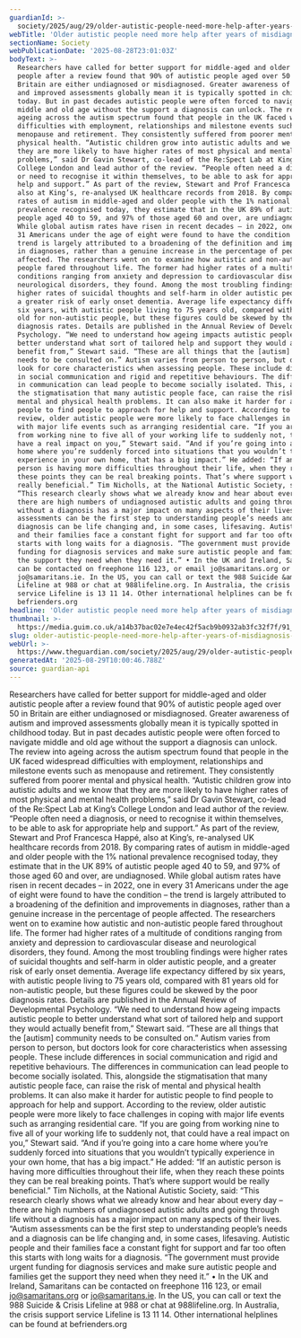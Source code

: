 ```yaml
---
guardianId: >-
  society/2025/aug/29/older-autistic-people-need-more-help-after-years-of-misdiagnosis-review-finds
webTitle: 'Older autistic people need more help after years of misdiagnosis, review finds'
sectionName: Society
webPublicationDate: '2025-08-28T23:01:03Z'
bodyText: >-
  Researchers have called for better support for middle-aged and older autistic
  people after a review found that 90% of autistic people aged over 50 in
  Britain are either undiagnosed or misdiagnosed. Greater awareness of autism
  and improved assessments globally mean it is typically spotted in childhood
  today. But in past decades autistic people were often forced to navigate
  middle and old age without the support a diagnosis can unlock. The review into
  ageing across the autism spectrum found that people in the UK faced widespread
  difficulties with employment, relationships and milestone events such as
  menopause and retirement. They consistently suffered from poorer mental and
  physical health. “Autistic children grow into autistic adults and we know that
  they are more likely to have higher rates of most physical and mental health
  problems,” said Dr Gavin Stewart, co-lead of the Re:Spect Lab at King’s
  College London and lead author of the review. “People often need a diagnosis,
  or need to recognise it within themselves, to be able to ask for appropriate
  help and support.” As part of the review, Stewart and Prof Francesca Happé,
  also at King’s, re-analysed UK healthcare records from 2018. By comparing
  rates of autism in middle-aged and older people with the 1% national
  prevalence recognised today, they estimate that in the UK 89% of autistic
  people aged 40 to 59, and 97% of those aged 60 and over, are undiagnosed.
  While global autism rates have risen in recent decades – in 2022, one in every
  31 Americans under the age of eight were found to have the condition – the
  trend is largely attributed to a broadening of the definition and improvements
  in diagnoses, rather than a genuine increase in the percentage of people
  affected. The researchers went on to examine how autistic and non-autistic
  people fared throughout life. The former had higher rates of a multitude of
  conditions ranging from anxiety and depression to cardiovascular disease and
  neurological disorders, they found. Among the most troubling findings were
  higher rates of suicidal thoughts and self-harm in older autistic people, and
  a greater risk of early onset dementia. Average life expectancy differed by
  six years, with autistic people living to 75 years old, compared with 81 years
  old for non-autistic people, but these figures could be skewed by the poor
  diagnosis rates. Details are published in the Annual Review of Developmental
  Psychology. “We need to understand how ageing impacts autistic people to
  better understand what sort of tailored help and support they would actually
  benefit from,” Stewart said. “These are all things that the [autism] community
  needs to be consulted on.” Autism varies from person to person, but doctors
  look for core characteristics when assessing people. These include differences
  in social communication and rigid and repetitive behaviours. The differences
  in communication can lead people to become socially isolated. This, alongside
  the stigmatisation that many autistic people face, can raise the risk of
  mental and physical health problems. It can also make it harder for autistic
  people to find people to approach for help and support. According to the
  review, older autistic people were more likely to face challenges in coping
  with major life events such as arranging residential care. “If you are going
  from working nine to five all of your working life to suddenly not, that could
  have a real impact on you,” Stewart said. “And if you’re going into a care
  home where you’re suddenly forced into situations that you wouldn’t typically
  experience in your own home, that has a big impact.” He added: “If an autistic
  person is having more difficulties throughout their life, when they reach
  these points they can be real breaking points. That’s where support would be
  really beneficial.” Tim Nicholls, at the National Autistic Society, said:
  “This research clearly shows what we already know and hear about every day –
  there are high numbers of undiagnosed autistic adults and going through life
  without a diagnosis has a major impact on many aspects of their lives. “Autism
  assessments can be the first step to understanding people’s needs and a
  diagnosis can be life changing and, in some cases, lifesaving. Autistic people
  and their families face a constant fight for support and far too often this
  starts with long waits for a diagnosis. “The government must provide urgent
  funding for diagnosis services and make sure autistic people and families get
  the support they need when they need it.” • In the UK and Ireland, Samaritans
  can be contacted on freephone 116 123, or email jo@samaritans.org or
  jo@samaritans.ie. In the US, you can call or text the 988 Suicide &amp; Crisis
  Lifeline at 988 or chat at 988lifeline.org. In Australia, the crisis support
  service Lifeline is 13 11 14. Other international helplines can be found at
  befrienders.org
headline: 'Older autistic people need more help after years of misdiagnosis, review finds'
thumbnail: >-
  https://media.guim.co.uk/a14b37bac02e7e4ec42f5acb9b0932ab3fc32f7f/91_0_4843_3875/500.jpg
slug: older-autistic-people-need-more-help-after-years-of-misdiagnosis-review-finds
webUrl: >-
  https://www.theguardian.com/society/2025/aug/29/older-autistic-people-need-more-help-after-years-of-misdiagnosis-review-finds
generatedAt: '2025-08-29T10:00:46.788Z'
source: guardian-api
---
```

Researchers have called for better support for middle-aged and older autistic people after a review found that 90% of autistic people aged over 50 in Britain are either undiagnosed or misdiagnosed. Greater awareness of autism and improved assessments globally mean it is typically spotted in childhood today. But in past decades autistic people were often forced to navigate middle and old age without the support a diagnosis can unlock. The review into ageing across the autism spectrum found that people in the UK faced widespread difficulties with employment, relationships and milestone events such as menopause and retirement. They consistently suffered from poorer mental and physical health. “Autistic children grow into autistic adults and we know that they are more likely to have higher rates of most physical and mental health problems,” said Dr Gavin Stewart, co-lead of the Re:Spect Lab at King’s College London and lead author of the review. “People often need a diagnosis, or need to recognise it within themselves, to be able to ask for appropriate help and support.” As part of the review, Stewart and Prof Francesca Happé, also at King’s, re-analysed UK healthcare records from 2018. By comparing rates of autism in middle-aged and older people with the 1% national prevalence recognised today, they estimate that in the UK 89% of autistic people aged 40 to 59, and 97% of those aged 60 and over, are undiagnosed. While global autism rates have risen in recent decades – in 2022, one in every 31 Americans under the age of eight were found to have the condition – the trend is largely attributed to a broadening of the definition and improvements in diagnoses, rather than a genuine increase in the percentage of people affected. The researchers went on to examine how autistic and non-autistic people fared throughout life. The former had higher rates of a multitude of conditions ranging from anxiety and depression to cardiovascular disease and neurological disorders, they found. Among the most troubling findings were higher rates of suicidal thoughts and self-harm in older autistic people, and a greater risk of early onset dementia. Average life expectancy differed by six years, with autistic people living to 75 years old, compared with 81 years old for non-autistic people, but these figures could be skewed by the poor diagnosis rates. Details are published in the Annual Review of Developmental Psychology. “We need to understand how ageing impacts autistic people to better understand what sort of tailored help and support they would actually benefit from,” Stewart said. “These are all things that the [autism] community needs to be consulted on.” Autism varies from person to person, but doctors look for core characteristics when assessing people. These include differences in social communication and rigid and repetitive behaviours. The differences in communication can lead people to become socially isolated. This, alongside the stigmatisation that many autistic people face, can raise the risk of mental and physical health problems. It can also make it harder for autistic people to find people to approach for help and support. According to the review, older autistic people were more likely to face challenges in coping with major life events such as arranging residential care. “If you are going from working nine to five all of your working life to suddenly not, that could have a real impact on you,” Stewart said. “And if you’re going into a care home where you’re suddenly forced into situations that you wouldn’t typically experience in your own home, that has a big impact.” He added: “If an autistic person is having more difficulties throughout their life, when they reach these points they can be real breaking points. That’s where support would be really beneficial.” Tim Nicholls, at the National Autistic Society, said: “This research clearly shows what we already know and hear about every day – there are high numbers of undiagnosed autistic adults and going through life without a diagnosis has a major impact on many aspects of their lives. “Autism assessments can be the first step to understanding people’s needs and a diagnosis can be life changing and, in some cases, lifesaving. Autistic people and their families face a constant fight for support and far too often this starts with long waits for a diagnosis. “The government must provide urgent funding for diagnosis services and make sure autistic people and families get the support they need when they need it.” • In the UK and Ireland, Samaritans can be contacted on freephone 116 123, or email jo@samaritans.org or jo@samaritans.ie. In the US, you can call or text the 988 Suicide &amp; Crisis Lifeline at 988 or chat at 988lifeline.org. In Australia, the crisis support service Lifeline is 13 11 14. Other international helplines can be found at befrienders.org

